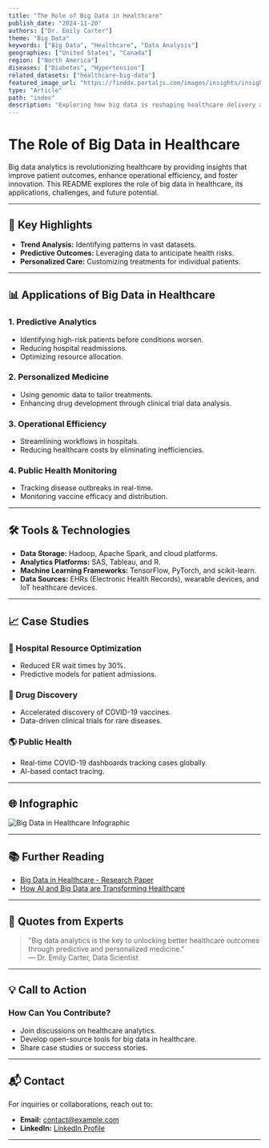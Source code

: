 ```yaml
---
title: "The Role of Big Data in Healthcare"
publish_date: "2024-11-20"
authors: ["Dr. Emily Carter"]
theme: "Big Data"
keywords: ["Big Data", "Healthcare", "Data Analysis"]
geographies: ["United States", "Canada"]
region: ["North America"]
diseases: ["Diabetes", "Hypertension"]
related_datasets: ["healthcare-big-data"]
featured_image_url: "https://finddx.portaljs.com/images/insights/insightDefault.svg"
type: "Article"
path: "index"
description: "Exploring how big data is reshaping healthcare delivery and patient outcomes."
---
```


# The Role of Big Data in Healthcare

Big data analytics is revolutionizing healthcare by providing insights that improve patient outcomes, enhance operational efficiency, and foster innovation. This README explores the role of big data in healthcare, its applications, challenges, and future potential.

---



## 🚀 Key Highlights

- **Trend Analysis:** Identifying patterns in vast datasets.
- **Predictive Outcomes:** Leveraging data to anticipate health risks.
- **Personalized Care:** Customizing treatments for individual patients.

---

## 📊 Applications of Big Data in Healthcare

### 1. **Predictive Analytics**
   - Identifying high-risk patients before conditions worsen.
   - Reducing hospital readmissions.
   - Optimizing resource allocation.

### 2. **Personalized Medicine**
   - Using genomic data to tailor treatments.
   - Enhancing drug development through clinical trial data analysis.

### 3. **Operational Efficiency**
   - Streamlining workflows in hospitals.
   - Reducing healthcare costs by eliminating inefficiencies.

### 4. **Public Health Monitoring**
   - Tracking disease outbreaks in real-time.
   - Monitoring vaccine efficacy and distribution.

---

## 🛠️ Tools & Technologies

- **Data Storage:** Hadoop, Apache Spark, and cloud platforms.
- **Analytics Platforms:** SAS, Tableau, and R.
- **Machine Learning Frameworks:** TensorFlow, PyTorch, and scikit-learn.
- **Data Sources:** EHRs (Electronic Health Records), wearable devices, and IoT healthcare devices.

---

## 📈 Case Studies

### 🏥 Hospital Resource Optimization
   - Reduced ER wait times by 30%.
   - Predictive models for patient admissions.

### 💊 Drug Discovery
   - Accelerated discovery of COVID-19 vaccines.
   - Data-driven clinical trials for rare diseases.

### 🌎 Public Health
   - Real-time COVID-19 dashboards tracking cases globally.
   - AI-based contact tracing.

---


## 🌐 Infographic

![Big Data in Healthcare Infographic](https://via.placeholder.com/800x400)

---


## 📚 Further Reading

- [Big Data in Healthcare - Research Paper](https://example.com/big-data-healthcare)
- [How AI and Big Data are Transforming Healthcare](https://example.com/ai-healthcare)

---

## 💬 Quotes from Experts

> "Big data analytics is the key to unlocking better healthcare outcomes through predictive and personalized medicine."  
> — Dr. Emily Carter, Data Scientist

---

## 💡 Call to Action

### How Can You Contribute?

- Join discussions on healthcare analytics.
- Develop open-source tools for big data in healthcare.
- Share case studies or success stories.

---

## 📬 Contact

For inquiries or collaborations, reach out to:

- **Email:** [contact@example.com](mailto:contact@example.com)
- **LinkedIn:** [LinkedIn Profile](https://linkedin.com/in/healthcare-data)

---

